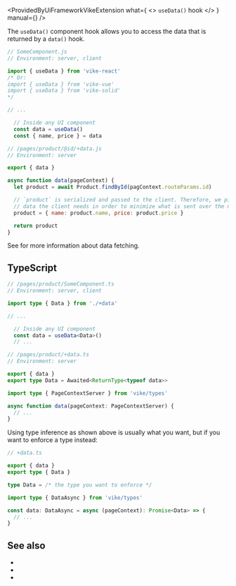 
<ProvidedByUiFrameworkVikeExtension
  what={
    <>
      <code>useData()</code> hook
    </>
  }
  manual={<Link href="/data#without-vike-extension" />}
/>

The `useData()` component hook allows you to access the data that is returned by a <Link href="/data">`data()` hook</Link>.

```js
// SomeComponent.js
// Environment: server, client

import { useData } from 'vike-react'
/* Or:
import { useData } from 'vike-vue'
import { useData } from 'vike-solid'
*/

// ...

  // Inside any UI component
  const data = useData()
  const { name, price } = data
```

```js
// /pages/product/@id/+data.js
// Environment: server

export { data }

async function data(pageContext) {
  let product = await Product.findById(pagContext.routeParams.id)

  // `product` is serialized and passed to the client. Therefore, we pick only the
  // data the client needs in order to minimize what is sent over the network.
  product = { name: product.name, price: product.price }

  return product
}
```

See <Link href="/data-fetching" /> for more information about data fetching.


## TypeScript

```ts
// /pages/product/SomeComponent.ts
// Environment: server, client

import type { Data } from './+data'

// ...

  // Inside any UI component
  const data = useData<Data>()
  // ...
```

```ts
// /pages/product/+data.ts
// Environment: server

export { data }
export type Data = Awaited<ReturnType<typeof data>>

import type { PageContextServer } from 'vike/types'

async function data(pageContext: PageContextServer) {
  // ...
}
```

Using type inference as shown above is usually what you want, but if you want to enforce a type instead:

```ts
// +data.ts

export { data }
export type { Data }

type Data = /* the type you want to enforce */

import type { DataAsync } from 'vike/types'

const data: DataAsync = async (pageContext): Promise<Data> => {
  // ...
}
```


## See also

- <Link href="/data-fetching" />
- <Link href="/data" />
- <Link href="/usePageContext" />
